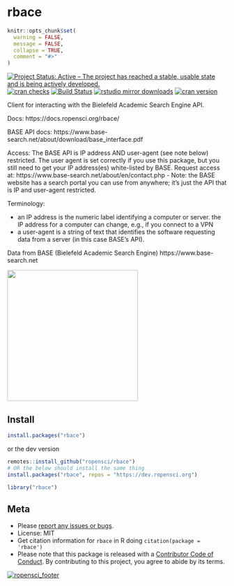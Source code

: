 rbace
=====

```r
knitr::opts_chunk$set(
  warning = FALSE,
  message = FALSE,
  collapse = TRUE,
  comment = "#>"
)
```

[![Project Status: Active – The project has reached a stable, usable state and is being actively developed.](https://www.repostatus.org/badges/latest/active.svg)](https://www.repostatus.org/#active)
[![cran checks](https://cranchecks.info/badges/worst/rbace)](https://cranchecks.info/pkgs/rbace)
[![Build Status](https://travis-ci.org/ropensci/rbace.svg?branch=master)](https://travis-ci.org/ropensci/rbace)
[![rstudio mirror downloads](https://cranlogs.r-pkg.org/badges/rbace?color=C9A115)](https://github.com/r-hub/cranlogs.app)
[![cran version](https://www.r-pkg.org/badges/version/rbace)](https://cran.r-project.org/package=rbace)


Client for interacting with the Bielefeld Academic Search Engine API.

Docs: https://docs.ropensci.org/rbace/

BASE API docs: https://www.base-search.net/about/download/base_interface.pdf

Access: The BASE API is IP address AND user-agent (see note below) restricted. The user agent is set correctly if you use this package, but you still need to get your IP address(es) white-listed by BASE. Request access at: https://www.base-search.net/about/en/contact.php - Note: the BASE website has a search portal you can use from anywhere; it's just the API that is IP and user-agent restricted.

Terminology:

- an IP address is the numeric label identifying a computer or server. the IP address for a computer can change, e.g., if you connect to a VPN
- a user-agent is a string of text that identifies the software requesting data from a server (in this case BASE's API).

Data from BASE (Bielefeld Academic Search Engine) https://www.base-search.net

[<img src="man/figures/BASE_search_engine_logo.svg.png" width="300">](https://www.base-search.net)

## Install

```r
install.packages("rbace")
```

or the dev version

```r
remotes::install_github("ropensci/rbace")
# OR the below should install the same thing
install.packages("rbace", repos = "https://dev.ropensci.org")
```

```r
library("rbace")
```

## Meta

* Please [report any issues or bugs](https://github.com/ropensci/rbace/issues).
* License: MIT
* Get citation information for `rbace` in R doing `citation(package = 'rbace')`
* Please note that this package is released with a [Contributor Code of Conduct](https://ropensci.org/code-of-conduct/). By contributing to this project, you agree to abide by its terms.

[![ropensci_footer](https://ropensci.org/public_images/github_footer.png)](https://ropensci.org)
